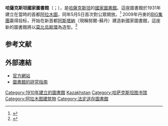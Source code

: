 {{Infobox library
| library_name       = 哈薩克斯坦國家圖書館<br/>{{rtl-lang|kk|Национальная Библиотека}}<br/>{{rtl-lang|kk|Республики Казахстан}}
| image              =File:Kazakhstan Republic National library in Almaty.jpg
| caption            = 
| location           = [[哈薩克斯坦|哈薩克斯坦]][[阿拉木圖|阿拉木圖]]
| coordinates        = 
| num_branches       = 
| established        = 1931年
| ref_legal_mandate  = 
| items_collected    = 
| collection_size    = 630萬藏書
| criteria           = 
| legal_deposit      = 哈薩克斯坦
| req_to_access      = 
| annual_circulation = 
| budget             = 
| director           =
| num_employees      = 
| website            = 
}}
'''哈薩克斯坦國家圖書館'''（{{lang-kk|Қазақстан Республикасының ұлттық кітапханасы}}；{{lang-ru|Национальная Библиотека Республики Казахстан}}），是[[哈薩克斯坦|哈薩克斯坦]]的[[國家圖書館|國家圖書館]]。這座圖書館於1931年建立在當時的首都[[阿拉木圖|阿拉木圖]]，同年5月5日首次對公眾開放。<ref>{{cite web|url=http://www.nlrk.kz/page.php?page_id=251&lang=3&parent_id=250|title=National library Republic of Kazakhstan|accessdate=2015-02-15|publisher=National library Republic of Kazakhstan|archive-url=https://web.archive.org/web/20150218185154/http://www.nlrk.kz/page.php?page_id=251&lang=3&parent_id=250|archive-date=2015-02-18|dead-url=yes}}</ref> 2009年丹麥的[[BIG集團|BIG集團]]贏得投标，开始在新首都[[阿斯塔納|阿斯塔納]]（現稱努爾-蘇丹）建造新國家圖書館，這座新的圖書館將以[[莫比乌斯带|莫比烏斯環]]為造型。<ref>{{cite web|url=http://discover.news.163.com/09/0901/09/5I48DIIV000125LI.html|title=哈萨克斯坦新标志性建筑：全新国家图书馆|accessdate=2015-02-15|date=2009-09-01|publisher=網易新聞|archive-url=https://web.archive.org/web/20150218181635/http://discover.news.163.com/09/0901/09/5I48DIIV000125LI.html|archive-date=2015-02-18|dead-url=yes}}</ref>

==参考文献==
{{reflist}}

== 外部連結 ==
* [http://www.nlrk.kz/?lang=2 官方網站]{{Wayback|url=http://www.nlrk.kz/?lang=2 |date=20090114050841 }}
* [https://web.archive.org/web/20101210070455/http://www.library.illinois.edu/spx/webct/nationalbib/natbibkazakh.htm 圖書館的研究指南]

{{欧洲题目|国家图书馆}}
{{亚洲题目|国家图书馆}}
{{Authority control}}

[[Category:1910年建立的圖書館|Category:1910年建立的圖書館]]
[[Category:国家图书馆|Kazakhstan]]
[[Category:哈萨克斯坦图书馆|Category:哈萨克斯坦图书馆]]
[[Category:阿拉木图建筑物|Category:阿拉木图建筑物]]
[[Category:法定送存圖書館|Category:法定送存圖書館]]